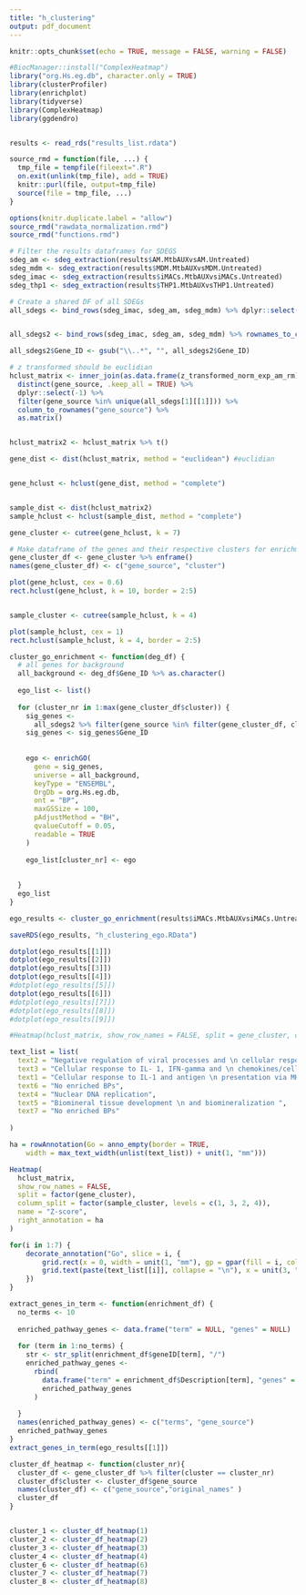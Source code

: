 ---
title: "h_clustering"
output: pdf_document
---

```{r setup, include=FALSE}
knitr::opts_chunk$set(echo = TRUE, message = FALSE, warning = FALSE)

#BiocManager::install("ComplexHeatmap")
library("org.Hs.eg.db", character.only = TRUE)
library(clusterProfiler)
library(enrichplot)
library(tidyverse)
library(ComplexHeatmap)
library(ggdendro)


results <- read_rds("results_list.rdata")


```

```{r, results='hide'}
source_rmd = function(file, ...) {
  tmp_file = tempfile(fileext=".R")
  on.exit(unlink(tmp_file), add = TRUE)
  knitr::purl(file, output=tmp_file)
  source(file = tmp_file, ...)
}

options(knitr.duplicate.label = "allow")
source_rmd("rawdata_normalization.rmd")
source_rmd("functions.rmd")
```

```{r}
# Filter the results dataframes for SDEGS
sdeg_am <- sdeg_extraction(results$AM.MtbAUXvsAM.Untreated)
sdeg_mdm <- sdeg_extraction(results$MDM.MtbAUXvsMDM.Untreated)
sdeg_imac <- sdeg_extraction(results$iMACs.MtbAUXvsiMACs.Untreated)
sdeg_thp1 <- sdeg_extraction(results$THP1.MtbAUXvsTHP1.Untreated)

# Create a shared DF of all SDEGs
all_sdegs <- bind_rows(sdeg_imac, sdeg_am, sdeg_mdm) %>% dplyr::select(-2)


all_sdegs2 <- bind_rows(sdeg_imac, sdeg_am, sdeg_mdm) %>% rownames_to_column("Gene_ID")

all_sdegs2$Gene_ID <- gsub("\\..*", "", all_sdegs2$Gene_ID)


```



```{r}
# z transformed should be euclidian
hclust_matrix <- inner_join(as.data.frame(z_transformed_norm_exp_am_rm)[1:17] %>% rownames_to_column("Gene_ID"), gene.info[c(1,11)]) %>% 
  distinct(gene_source, .keep_all = TRUE) %>%
  dplyr::select(-1) %>% 
  filter(gene_source %in% unique(all_sdegs[1][[1]])) %>% 
  column_to_rownames("gene_source") %>% 
  as.matrix()


hclust_matrix2 <- hclust_matrix %>% t()

gene_dist <- dist(hclust_matrix, method = "euclidean") #euclidian


gene_hclust <- hclust(gene_dist, method = "complete")


sample_dist <- dist(hclust_matrix2)
sample_hclust <- hclust(sample_dist, method = "complete")

```


```{r}
gene_cluster <- cutree(gene_hclust, k = 7) 

# Make dataframe of the genes and their respective clusters for enrichment analysis
gene_cluster_df <- gene_cluster %>% enframe()
names(gene_cluster_df) <- c("gene_source", "cluster")

plot(gene_hclust, cex = 0.6)
rect.hclust(gene_hclust, k = 10, border = 2:5)


sample_cluster <- cutree(sample_hclust, k = 4)

plot(sample_hclust, cex = 1)
rect.hclust(sample_hclust, k = 4, border = 2:5)


```

```{r, eval = FALSE, results='hide'}

cluster_go_enrichment <- function(deg_df) {
  # all genes for background
  all_background <- deg_df$Gene_ID %>% as.character()
  
  ego_list <- list()
  
  for (cluster_nr in 1:max(gene_cluster_df$cluster)) {
    sig_genes <-
      all_sdegs2 %>% filter(gene_source %in% filter(gene_cluster_df, cluster == cluster_nr)[1][[1]])
    sig_genes <- sig_genes$Gene_ID
    
    
    ego <- enrichGO(
      gene = sig_genes,
      universe = all_background,
      keyType = "ENSEMBL",
      OrgDb = org.Hs.eg.db,
      ont = "BP",
      maxGSSize = 100,
      pAdjustMethod = "BH",
      qvalueCutoff = 0.05,
      readable = TRUE
    )
    
    ego_list[cluster_nr] <- ego
    
    
  }
  ego_list
}

ego_results <- cluster_go_enrichment(results$iMACs.MtbAUXvsiMACs.Untreated)

saveRDS(ego_results, "h_clustering_ego.RData")

dotplot(ego_results[[1]])
dotplot(ego_results[[2]])
dotplot(ego_results[[3]])
dotplot(ego_results[[4]])
#dotplot(ego_results[[5]])
dotplot(ego_results[[6]])
#dotplot(ego_results[[7]])
#dotplot(ego_results[[8]])
#dotplot(ego_results[[9]])


```




```{r}
#Heatmap(hclust_matrix, show_row_names = FALSE, split = gene_cluster, column_split = factor(sample_cluster, levels = c(1,3,2,4)), name = "Z-score")

text_list = list(
  text2 = "Negative regulation of viral processes and \n cellular response to type 1 interferons",
  text3 = "Cellular response to IL- 1, IFN-gamma and \n chemokines/cell migration",
  text1 = "Cellular response to IL-1 and antigen \n presentation via MHC class I",
  text6 = "No enriched BPs",
  text4 = "Nuclear DNA replication",
  text5 = "Biomineral tissue development \n and biomineralization ",
  text7 = "No enriched BPs"
  
)

ha = rowAnnotation(Go = anno_empty(border = TRUE, 
    width = max_text_width(unlist(text_list)) + unit(1, "mm")))

Heatmap(
  hclust_matrix,
  show_row_names = FALSE,
  split = factor(gene_cluster),
  column_split = factor(sample_cluster, levels = c(1, 3, 2, 4)),
  name = "Z-score",
  right_annotation = ha
)

for(i in 1:7) {
    decorate_annotation("Go", slice = i, {
        grid.rect(x = 0, width = unit(1, "mm"), gp = gpar(fill = i, col = NA), just = "left")
        grid.text(paste(text_list[[i]], collapse = "\n"), x = unit(3, "mm"), just = "left")
    })
}
```



```{r, eval=FALSE}
extract_genes_in_term <- function(enrichment_df) {
  no_terms <- 10
  
  enriched_pathway_genes <- data.frame("term" = NULL, "genes" = NULL)
  
  for (term in 1:no_terms) {
    str <- str_split(enrichment_df$geneID[term], "/")
    enriched_pathway_genes <-
      rbind(
        data.frame("term" = enrichment_df$Description[term], "genes" = str[[1]]),
        enriched_pathway_genes
      )
    
  }
  names(enriched_pathway_genes) <- c("terms", "gene_source")
  enriched_pathway_genes
}
extract_genes_in_term(ego_results[[1]])

```


```{r, eval=FALSE}

cluster_df_heatmap <- function(cluster_nr){
  cluster_df <- gene_cluster_df %>% filter(cluster == cluster_nr)
  cluster_df$cluster <- cluster_df$gene_source
  names(cluster_df) <- c("gene_source","original_names" )
  cluster_df
}


cluster_1 <- cluster_df_heatmap(1)
cluster_2 <- cluster_df_heatmap(2)
cluster_3 <- cluster_df_heatmap(3)
cluster_4 <- cluster_df_heatmap(4)
cluster_6 <- cluster_df_heatmap(6)
cluster_7 <- cluster_df_heatmap(7)
cluster_8 <- cluster_df_heatmap(8)

```





